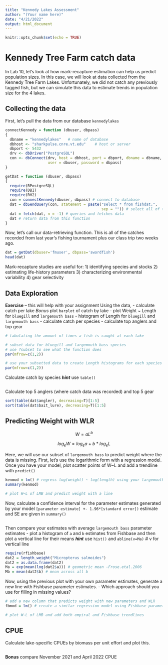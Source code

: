 ```yaml
---
title: "Kennedy Lakes Assessment"
author: "(Your name here)"
date: "4/21/2022"
output: html_document
---
```


```r
knitr::opts_chunk$set(echo = TRUE)
```

# Kennedy Tree Farm catch data

In Lab 10, let's look at how mark-recapture estimation can help us predict population sizes. In this case, we will look at data collected from the Kennedy Tree Farm Lakes. Unfortunately, we did not catch any previously tagged fish, but we can simulate this data to estimate trends in population size for the 4 lakes. 

## Collecting the data

First, let's pull the data from our database `kennedylakes`

```r
connectKennedy = function (dbuser, dbpass) 
{
  dbname = "kennedylakes"   # name of database
  dbhost <- "sharkpulse.cnre.vt.edu"    # host or server
  dbport <- 5432
  drv <- dbDriver("PostgreSQL")
  con <- dbConnect(drv, host = dbhost, port = dbport, dbname = dbname, 
                   user = dbuser, password = dbpass)
}

getDat = function (dbuser, dbpass) 
{
  require(RPostgreSQL)
  require(DBI)
  require(RH2)
  con = connectKennedy(dbuser, dbpass) # connect to database 
  dat = dbSendQuery(con, statement = paste("select * from fishdat;", 
                                           sep = "")) # select all of the data
  dat = fetch(dat, n = -1) # queries and fetches data
  dat # return data from this function
}
```

Now, let's call our data-retrieving function. This is all of the catches recorded from last year's fishing tournament plus our class trip two weeks ago.

```r
dat = getDat(dbuser='fmuser', dbpass='swordfish')
head(dat)
```

Mark-recapture studies are useful for:
1) identifying species and stocks
2) estimating life-history parameters
3) characterizing environmental variability
4) gear selectivity

## Data Exploration

**Exercise** -- this will help with your assignment
Using the data, 
- calculate catch per lake *Bonus* plot `barplot` of catch by lake 
- plot Weight ~ Length for `bluegill` and `largemouth bass`
- histogram of Length for `bluegill` and `largemouth bass`
- calculate catch per species
- calculate top anglers and top gear

```r
# tabulating the amount of times a fish is caught at each lake


```


```r
# subset data for bluegill and largemouth bass species
# use ?subset to see what the function does
par(mfrow=c(1,2))


```

```r
# use your subsetted data to create Length histograms for each species
par(mfrow=c(1,2))


```

Calculate catch by species
***hint*** use `table()`
```r

```

Calculate top 5 anglers (where catch data was recorded) and top 5 gear
```r
sort(table(dat$angler), decreasing=T)[1:5]
sort(table(dat$bait_lure), decreasing=T)[1:5]
```


## Predicting Weight with WLR

$$
W = aL^b
$$

$$
log_eW = log_ea + b*log_eL 
$$

Here, we will use our subset of `largemouth bass` to predict weight where the data is missing. First, let's use the logarithmic form with a regression model. Once you have your model, plot scatter points of W~L and add a trendline with `predict()`


```r
kenmod = lm() # regress log(weight) ~ log(length) using your largemouth bass subset
summary(kenmod)

# plot W~L of LMB and predict weight with a line

```


Now, calculate a confidence interval for the parameter estimates generated by your model 
`[parameter estimate] +- 1.96*[standard error])` estimate and SE are given in `summary()`

```r

```


Then compare your estimates with average `largemouth bass` parameter estimates
- plot a histogram of `a` and `b` estimates from Fishbase and then plot a vertical line for their means
***hint*** use `hist()` and `abline(v=Ma)` # v for vertical line

```r
require(rfishbase)
dat2 = length_weight("Micropterus salmoides")
dat2 = as.data.frame(dat2)
Ma = exp(mean(log(dat2$a))) # geometric mean -Frose.etal.2006
Mb = mean(dat2$b) # mean across all b
```



Now, using the previous plot with your own parameter estimates, generate a new line with Fishbase parameter estimates.
- Which approach should you use for filling in missing values?

```r
# add a new column that predicts weight with new parameters and WLR
fbmod = lm() # create a similar regression model using Fishbase parameter estimates

# plot W~L of LMB and add both empiral and Fishbase trendlines
```


## CPUE

Calculate lake-specific CPUEs by biomass per unit effort and plot this.

```r

```

**Bonus** compare November 2021 and April 2022 CPUE

```r

```








